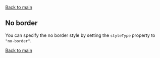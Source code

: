 
<Meta of={ToggleNoBorderStories} />

[Back to main](/docs/selection-and-input-toggle--docs#variants)

## No border

You can specify the no border style by setting the `styleType` property to
`"no-border"`.

<Canvas of={ToggleNoBorderStories.Default} />

<Canvas of={ToggleNoBorderStories.CheckboxIndicator} />

<Canvas of={ToggleNoBorderStories.RadioIndicator} />

<Canvas of={ToggleNoBorderStories.YesIndicator} />

<Canvas of={ToggleNoBorderStories.NoIndicator} />

[Back to main](/docs/selection-and-input-toggle--docs#variants)
